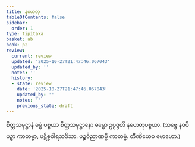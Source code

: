 ```yaml
---
title: နဟေတု
tableOfContents: false
sidebar:
  order: 1
type: tipitaka
basket: ab
book: p2
review:
  current: review
  updated: '2025-10-27T21:47:46.067043'
  updated_by: ''
  notes: ''
  history:
  - state: review
    date: '2025-10-27T21:47:46.067043'
    updated_by: ''
    notes: ''
    previous_state: draft
---
```



<ReviewStatus review={frontmatter.review} showDetails={true} />

<HypothesisAnnotation frontmatter={frontmatter} />

<DynamicBreadcrumb />

<Division number="206" book="p2" e="ch" v="38" p="132">

<Paragraph number="2821" book="p2">
စိတ္တသမုဋ္ဌာနံ ဓမ္မံ ပစ္စယာ စိတ္တသမုဋ္ဌာနော ဓမ္မော ဥပ္ပဇ္ဇတိ နဟေတုပစ္စယာ. (သဗ္ဗေ နဝပိ ပဉှာ ကာတဗ္ဗာ, ပဋိစ္စဝါရသဒိသာ. ပဉ္စဝိညာဏမ္ပိ ကာတဗ္ဗံ. တီဏိယေဝ မောဟော.)
</Paragraph>
</Division>